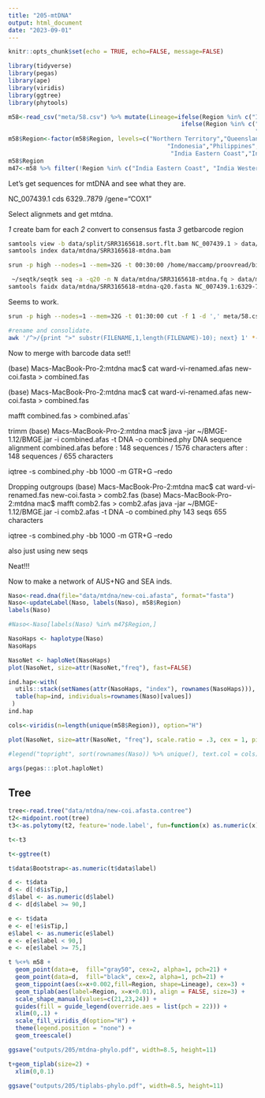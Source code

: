 ```yaml
---
title: "205-mtDNA"
output: html_document
date: "2023-09-01"
---
```


```r
knitr::opts_chunk$set(echo = TRUE, echo=FALSE, message=FALSE)
```

```r
library(tidyverse)
library(pegas)
library(ape)
library(viridis)
library(ggtree)
library(phytools)
```

```r
m58<-read_csv("meta/58.csv") %>% mutate(Lineage=ifelse(Region %in% c("India Eastern Coast", "India Western Coast"), "IND",
                                                 ifelse(Region %in% c("Northern Territory","Queensland" ,"Papua New Guinea"),
                                                                      "AUS+NG","SEA")))
m58$Region<-factor(m58$Region, levels=c("Northern Territory","Queensland","Papua New Guinea",
                                             "Indonesia","Philippines","Cambodia","Thailand", "Vietnam",
                                              "India Eastern Coast","India Western Coast"))
m58$Region
m47<-m58 %>% filter(!Region %in% c("India Eastern Coast", "India Western Coast"))

```
Let's get sequences for mtDNA and see what they are.

NC_007439.1  cds 6329..7879
                     /gene="COX1"    
                     
                     
Select alignmets and get mtdna.  


_1_ create bam for each
_2_ convert to consensus fasta
_3_ getbarcode region

```sh
samtools view -b data/split/SRR3165618.sort.flt.bam NC_007439.1 > data/mtdna/SRR3165618-mtdna.bam
samtools index data/mtdna/SRR3165618-mtdna.bam

srun -p high --nodes=1 --mem=32G -t 00:30:00 /home/maccamp/proovread/bin/bam2cns --bam data/mtdna/SRR3165618-mtdna.bam --ref genome/NC_007439.1.fasta --prefix data/mtdna/SRR3165618-mtdna

 ~/seqtk/seqtk seq -a -q20 -n N data/mtdna/SRR3165618-mtdna.fq > data/mtdna/SRR3165618-mtdna-q20.fasta
samtools faidx data/mtdna/SRR3165618-mtdna-q20.fasta NC_007439.1:6329-7879 > data/mtdna/SRR3165618-coi.fasta
```

Seems to work.  

```sh
srun -p high --nodes=1 --mem=32G -t 01:30:00 cut -f 1 -d ',' meta/58.csv | while read run; do samtools view -b data/split/$run.sort.flt.bam NC_007439.1 > data/mtdna/$run-mtdna.bam; samtools index data/mtdna/$run-mtdna.bam; /home/maccamp/proovread/bin/bam2cns --bam data/mtdna/$run-mtdna.bam --ref genome/NC_007439.1.fasta --prefix data/mtdna/$run-mtdna;  ~/seqtk/seqtk seq -a -q20 -n N data/mtdna/$run-mtdna.fq > data/mtdna/$run-mtdna-q20.fasta; samtools faidx data/mtdna/$run-mtdna-q20.fasta NC_007439.1:6329-7879 > data/mtdna/$run-coi.fasta; done;

#rename and consolidate.
awk '/^>/{print ">" substr(FILENAME,1,length(FILENAME)-10); next} 1' *-coi.fasta
```

Now to merge with barcode data set!!

(base) Macs-MacBook-Pro-2:mtdna mac$ cat ward-vi-renamed.afas new-coi.fasta > combined.fas

(base) Macs-MacBook-Pro-2:mtdna mac$ cat ward-vi-renamed.afas new-coi.fasta > combined.fas

mafft combined.fas > combined.afas`

trimm 
(base) Macs-MacBook-Pro-2:mtdna mac$ java -jar ~/BMGE-1.12/BMGE.jar -i combined.afas -t DNA -o combined.phy 
   DNA sequence alignment combined.afas
   before : 148 sequences / 1576 characters
   after :  148 sequences / 655 characters  
  
 iqtree -s combined.phy -bb 1000 -m GTR+G --redo 

Dropping outgroups
(base) Macs-MacBook-Pro-2:mtdna mac$ cat ward-vi-renamed.fas new-coi.fasta > comb2.fas
(base) Macs-MacBook-Pro-2:mtdna mac$ mafft comb2.fas > comb2.afas
java -jar ~/BMGE-1.12/BMGE.jar -i comb2.afas -t DNA -o combined.phy
143 seqs 655 characters 

 iqtree -s combined.phy -bb 1000 -m GTR+G --redo 
 
 also just using new seqs
 
 Neat!!!
 
 Now to make a network of AUS+NG and SEA inds.   
 
```r
Naso<-read.dna(file="data/mtdna/new-coi.afasta", format="fasta")
Naso<-updateLabel(Naso, labels(Naso), m58$Region)
labels(Naso)
```
 
```r
#Naso<-Naso[labels(Naso) %in% m47$Region,]
```

```r
NasoHaps <- haplotype(Naso)
NasoHaps
```

```r
NasoNet <- haploNet(NasoHaps)
plot(NasoNet, size=attr(NasoNet,"freq"), fast=FALSE)
```


```r
ind.hap<-with(
  utils::stack(setNames(attr(NasoHaps, "index"), rownames(NasoHaps))),
  table(hap=ind, individuals=rownames(Naso)[values])
 )
ind.hap
```


```r
cols<-viridis(n=length(unique(m58$Region)), option="H")
```
```r
plot(NasoNet, size=attr(NasoNet, "freq"), scale.ratio = .3, cex = 1, pie=ind.hap, labels = FALSE, bg=cols)

#legend("topright", sort(rownames(Naso)) %>% unique(), text.col = cols)
```

```r
args(pegas:::plot.haploNet)
```

## Tree
```r
tree<-read.tree("data/mtdna/new-coi.afasta.contree")
t2<-midpoint.root(tree)
t3<-as.polytomy(t2, feature='node.label', fun=function(x) as.numeric(x) < 75)

t<-t3

t<-ggtree(t)

t$data$Bootstrap<-as.numeric(t$data$label)

d <- t$data
d <- d[!d$isTip,]
d$label <- as.numeric(d$label)
d <- d[d$label >= 90,]

e <- t$data
e <- e[!e$isTip,]
e$label <- as.numeric(e$label)
e <- e[e$label < 90,]
e <- e[e$label >= 75,]
```

```r
t %<+% m58 +
  geom_point(data=e,  fill="gray50", cex=2, alpha=1, pch=21) +
  geom_point(data=d,  fill="black", cex=2, alpha=1, pch=21) +
  geom_tippoint(aes(x=x+0.002,fill=Region, shape=Lineage), cex=3) + 
  geom_tiplab(aes(label=Region, x=x+0.01), align = FALSE, size=3) +
  scale_shape_manual(values=c(21,23,24)) +
  guides(fill = guide_legend(override.aes = list(pch = 22))) +
  xlim(0,.1) +
  scale_fill_viridis_d(option="H") +
  theme(legend.position = "none") +
  geom_treescale()

ggsave("outputs/205/mtdna-phylo.pdf", width=8.5, height=11)

```

```r
t+geom_tiplab(size=2) +
  xlim(0,0.1) 

ggsave("outputs/205/tiplabs-phylo.pdf", width=8.5, height=11)

```
